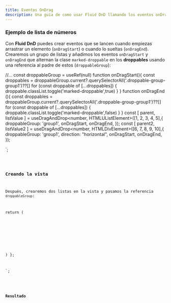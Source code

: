 ```yaml
---
title: Eventos OnDrag
description: Una guía de como usar Fluid DnD llamando los eventos onDragStart y onDragEnd.
---
```



### Ejemplo de lista de números

Con **Fluid DnD** puedes crear eventos que se lancen cuando empiezas arrastrar un elemento (`onDragStart`) o cuando lo sueltas (`onDragEnd`).\
Crearemos un grupo de listas y añadimos los eventos `onDragStart` y `onDragEnd` que alternan la clase `marked-droppable` en los **droppables** usando una referencia al padre de estos (`droppableGroup`):


//...
const droppableGroup = useRef<HTMLDivElement>(null)
function onDragStart(){
  const droppables = droppableGroup.current?.querySelectorAll('.droppable-group-group1')??[]
  for (const droppable of [...droppables]) {
    droppable.classList.toggle('marked-droppable',true)
  }
}
function onDragEnd (){
  const droppables = droppableGroup.current?.querySelectorAll('.droppable-group-group1')??[]
  for (const droppable of [...droppables]) {
    droppable.classList.toggle('marked-droppable',false)
  }
}
const [ parent, listValue ] = useDragAndDrop<number, HTMLUListElement>([1, 2, 3, 4, 5],{
    droppableGroup: 'group1',
    onDragStart,
    onDragEnd,
});
const [ parent2, listValue2 ] = useDragAndDrop<number, HTMLDivElement>([6, 7, 8, 9, 10],{
    droppableGroup: 'group1',
    direction: "horizontal",
    onDragStart,
    onDragEnd,
});

`;

<Code code={listOfNumbers} lang="tsx" mark={highlightsListOfNumbers} />

### Creando la vista

Después, crearemos dos listas en la vista y pasamos la referencia `droppableGroup`:

  return (
      <div ref={droppableGroup} className="group-list bg-[var(--sl-color-gray-6)]">
          <ul ref={parent} className="number-list">
            <!-- ... -->
          </ul>
          <div ref={parent2} className="number-list-h">
              <!-- ... -->
          </div>
      </div>
  )
};

`;


<Code code={listOfNumbersDraggable} lang="tsx" mark={highlightsDraggable} />

### Resultado

<div class="p-8 bg-[var(--sl-color-gray-6)]">
  <OnDragEvents client:load  />
</div>
